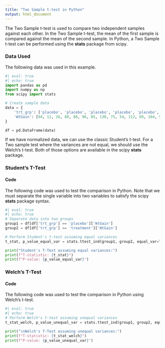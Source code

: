 ---
title: "Two Sample t-test in Python"
output: html_document
---

The Two Sample t-test is used to compare two independent samples against each other. In the Two Sample t-test, the mean of the first sample is compared against the mean of the second sample. In Python, a Two Sample t-test can be performed using the **stats** package from scipy.

### Data Used

The following data was used in this example.

```{python}
#| eval: true
#| echo: true
import pandas as pd
import numpy as np
from scipy import stats

# Create sample data
data = {
    'trt_grp': ['placebo', 'placebo', 'placebo', 'placebo', 'placebo', 'placebo', 'placebo', 'placebo', 'placebo', 'placebo', 'placebo', 'placebo', 'placebo', 'placebo', 'placebo', 'placebo', 'treatment', 'treatment', 'treatment', 'treatment', 'treatment', 'treatment', 'treatment', 'treatment', 'treatment', 'treatment', 'treatment', 'treatment', 'treatment', 'treatment', 'treatment', 'treatment'],
    'WtGain': [94, 12, 26, 89, 88, 96, 85, 130, 75, 54, 112, 69, 104, 95, 53, 21, 45, 62, 96, 128, 120, 99, 28, 50, 109, 115, 39, 96, 87, 100, 76, 80]
}

df = pd.DataFrame(data)
```

If we have normalized data, we can use the classic Student's t-test. For a Two sample test where the variances are not equal, we should use the Welch's t-test. Both of those options are available in the scipy **stats** package.

### Student's T-Test

#### Code

The following code was used to test the comparison in Python. Note that we must separate the single variable into two variables to satisfy the scipy **stats** package syntax.

```{python}
#| eval: true
#| echo: true
# Separate data into two groups
group1 = df[df['trt_grp'] == 'placebo']['WtGain']
group2 = df[df['trt_grp'] == 'treatment']['WtGain']

# Perform Student's t-test assuming equal variances
t_stat, p_value_equal_var = stats.ttest_ind(group1, group2, equal_var=True)

print("Student's T-Test assuming equal variances:")
print(f"T-statistic: {t_stat}")
print(f"P-value: {p_value_equal_var}")
```

### Welch's T-Test

#### Code

The following code was used to test the comparison in Python using Welch's t-test.

```{python}
#| eval: true
#| echo: true
# Perform Welch's t-test assuming unequal variances
t_stat_welch, p_value_unequal_var = stats.ttest_ind(group1, group2, equal_var=False)

print("\nWelch's T-Test assuming unequal variances:")
print(f"T-statistic: {t_stat_welch}")
print(f"P-value: {p_value_unequal_var}")
```
